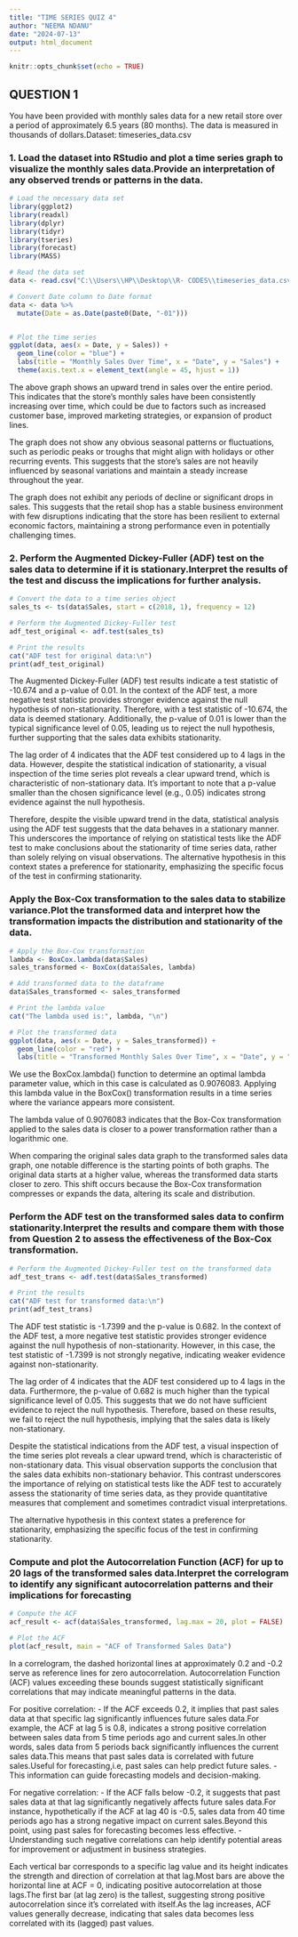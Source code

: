 ---
title: "TIME SERIES QUIZ 4"
author: "NEEMA NDANU"
date: "2024-07-13"
output: html_document
---

```{r setup, include=FALSE}
knitr::opts_chunk$set(echo = TRUE)
```

## QUESTION 1
You have been provided with monthly sales data for a new retail store over a period of approximately 6.5 years (80 months). The data is measured in thousands of dollars.Dataset: timeseries_data.csv

### 1. Load the dataset into RStudio and plot a time series graph to visualize the monthly sales data.Provide an interpretation of any observed trends or patterns in the data.
```{r}
# Load the necessary data set
library(ggplot2)
library(readxl)
library(dplyr)
library(tidyr)
library(tseries)
library(forecast)
library(MASS)

# Read the data set
data <- read.csv("C:\\Users\\HP\\Desktop\\R- CODES\\timeseries_data.csv")

# Convert Date column to Date format
data <- data %>%
  mutate(Date = as.Date(paste0(Date, "-01")))


# Plot the time series
ggplot(data, aes(x = Date, y = Sales)) +
  geom_line(color = "blue") +
  labs(title = "Monthly Sales Over Time", x = "Date", y = "Sales") +
  theme(axis.text.x = element_text(angle = 45, hjust = 1))


```
The above graph shows an upward trend in sales over the entire period. This indicates that the store's monthly sales have been consistently increasing over time, which could be due to factors such as increased customer base, improved marketing strategies, or expansion of product lines.

The graph does not show any obvious seasonal patterns or fluctuations, such as periodic peaks or troughs that might align with holidays or other recurring events. This suggests that the store's sales are not heavily influenced by seasonal variations and maintain a steady increase throughout the year.

The graph does not exhibit any periods of decline or significant drops in sales. This suggests that the retail shop has a stable business environment with few disruptions indicating that the store has been resilient to external economic factors, maintaining a strong performance even in potentially challenging times.

### 2. Perform the Augmented Dickey-Fuller (ADF) test on the sales data to determine if it is stationary.Interpret the results of the test and discuss the implications for further analysis.

```{r}
# Convert the data to a time series object
sales_ts <- ts(data$Sales, start = c(2018, 1), frequency = 12)

# Perform the Augmented Dickey-Fuller test
adf_test_original <- adf.test(sales_ts)

# Print the results
cat("ADF test for original data:\n")
print(adf_test_original)
```
The Augmented Dickey-Fuller (ADF) test results indicate a test statistic of -10.674 and a p-value of 0.01. In the context of the ADF test, a more negative test statistic provides stronger evidence against the null hypothesis of non-stationarity. Therefore, with a test statistic of -10.674, the data is deemed stationary. Additionally, the p-value of 0.01 is lower than the typical significance level of 0.05, leading us to reject the null hypothesis, further supporting that the sales data exhibits stationarity.

The lag order of 4 indicates that the ADF test considered up to 4 lags in the data. However, despite the statistical indication of stationarity, a visual inspection of the time series plot reveals a clear upward trend, which is characteristic of non-stationary data. It's important to note that a p-value smaller than the chosen significance level (e.g., 0.05) indicates strong evidence against the null hypothesis.

Therefore, despite the visible upward trend in the data, statistical analysis using the ADF test suggests that the data behaves in a stationary manner. This underscores the importance of relying on statistical tests like the ADF test to make conclusions about the stationarity of time series data, rather than solely relying on visual observations. The alternative hypothesis in this context states a preference for stationarity, emphasizing the specific focus of the test in confirming stationarity.

### Apply the Box-Cox transformation to the sales data to stabilize variance.Plot the transformed data and interpret how the transformation impacts the distribution and stationarity of the data.

```{r}
# Apply the Box-Cox transformation
lambda <- BoxCox.lambda(data$Sales)
sales_transformed <- BoxCox(data$Sales, lambda)

# Add transformed data to the dataframe
data$Sales_transformed <- sales_transformed

# Print the lambda value
cat("The lambda used is:", lambda, "\n")

# Plot the transformed data
ggplot(data, aes(x = Date, y = Sales_transformed)) +
  geom_line(color = "red") +
  labs(title = "Transformed Monthly Sales Over Time", x = "Date", y = "Transformed Sales")

```
We use the BoxCox.lambda() function to determine an optimal lambda parameter value, which in this case is calculated as 0.9076083. Applying this lambda value in the BoxCox() transformation results in a time series where the variance appears more consistent.

The lambda value of 0.9076083 indicates that the Box-Cox transformation applied to the sales data is closer to a power transformation rather than a logarithmic one.

When comparing the original sales data graph to the transformed sales data graph, one notable difference is the starting points of both graphs. The original data starts at a higher value, whereas the transformed data starts closer to zero. This shift occurs because the Box-Cox transformation compresses or expands the data, altering its scale and distribution.

### Perform the ADF test on the transformed sales data to confirm stationarity.Interpret the results and compare them with those from Question 2 to assess the effectiveness of the Box-Cox transformation.

```{r}
# Perform the Augmented Dickey-Fuller test on the transformed data
adf_test_trans <- adf.test(data$Sales_transformed)

# Print the results
cat("ADF test for transformed data:\n")
print(adf_test_trans)

```
The ADF test statistic is -1.7399 and the p-value is 0.682. In the context of the ADF test, a more negative test statistic provides stronger evidence against the null hypothesis of non-stationarity. However, in this case, the test statistic of -1.7399 is not strongly negative, indicating weaker evidence against non-stationarity.

The lag order of 4 indicates that the ADF test considered up to 4 lags in the data. Furthermore, the p-value of 0.682 is much higher than the typical significance level of 0.05. This suggests that we do not have sufficient evidence to reject the null hypothesis. Therefore, based on these results, we fail to reject the null hypothesis, implying that the sales data is likely non-stationary.

Despite the statistical indications from the ADF test, a visual inspection of the time series plot reveals a clear upward trend, which is characteristic of non-stationary data. This visual observation supports the conclusion that the sales data exhibits non-stationary behavior. This contrast underscores the importance of relying on statistical tests like the ADF test to accurately assess the stationarity of time series data, as they provide quantitative measures that complement and sometimes contradict visual interpretations.

The alternative hypothesis in this context states a preference for stationarity, emphasizing the specific focus of the test in confirming stationarity.

### Compute and plot the Autocorrelation Function (ACF) for up to 20 lags of the transformed sales data.Interpret the correlogram to identify any significant autocorrelation patterns and their implications for forecasting

```{r}
# Compute the ACF
acf_result <- acf(data$Sales_transformed, lag.max = 20, plot = FALSE)

# Plot the ACF
plot(acf_result, main = "ACF of Transformed Sales Data")

```
In a correlogram, the dashed horizontal lines at approximately 0.2 and -0.2 serve as reference lines for zero autocorrelation. Autocorrelation Function (ACF) values exceeding these bounds suggest statistically significant correlations that may indicate meaningful patterns in the data.

For positive  correlation: 
 - If the ACF exceeds 0.2, it implies that past sales data at that specific lag significantly influences future sales data.For example, the ACF at lag 5 is 0.8,  indicates a strong positive correlation between sales data from 5 time periods ago and current sales.In other words, sales data from 5 periods back significantly influences the current sales data.This means that past sales data is correlated with future sales.Useful for forecasting,i.e, past sales can help predict future sales.
 - This information can guide forecasting models and decision-making.
 
For negative correlation:
 - If the ACF falls below -0.2, it suggests that past sales data at that lag significantly negatively affects future sales data.For instance, hypothetically if the ACF at lag 40 is -0.5, sales data from 40 time periods ago has a strong negative impact on current sales.Beyond this point, using past sales for forecasting becomes less effective.
 - Understanding such negative correlations can help identify potential areas for improvement or adjustment in business strategies.

Each vertical bar corresponds to a specific lag value and its height indicates the strength and direction of correlation at that lag.Most bars are above the horizontal line at ACF = 0, indicating positive autocorrelation at those lags.The first bar (at lag zero) is the tallest, suggesting strong positive autocorrelation since it’s correlated with itself.As the lag increases, ACF values generally decrease, indicating that sales data becomes less correlated with its (lagged) past values.

